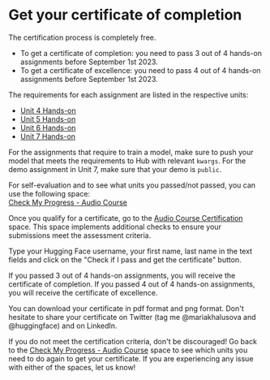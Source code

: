 # Get your certificate of completion

The certification process is completely free. 
* To get a certificate of completion: you need to pass 3 out of 4 hands-on assignments before September 1st 2023.
* To get a certificate of excellence: you need to pass 4 out of 4 hands-on assignments before September 1st 2023.

The requirements for each assignment are listed in the respective units:
* [Unit 4 Hands-on](../chapter4/hands_on)
* [Unit 5 Hands-on](../chapter5/hands_on)
* [Unit 6 Hands-on](../chapter6/hands_on)
* [Unit 7 Hands-on](../chapter7/hands_on)

For the assignments that require to train a model, make sure to push your model that meets the requirements to Hub with relevant `kwargs`.
For the demo assignment in Unit 7, make sure that your demo is `public`.

For self-evaluation and to see what units you passed/not passed, you can use the following space:  
[Check My Progress - Audio Course](https://huggingface.co/spaces/MariaK/Check-my-progress-Audio-Course)

Once you qualify for a certificate, go to the [Audio Course Certification](https://huggingface.co/spaces/MariaK/Audio-Course-Certification) space.
This space implements additional checks to ensure your submissions meet the assessment criteria.

Type your Hugging Face username, your first name, last name in the text fields and click on the "Check if I pass and get the certificate" button.

If you passed 3 out of 4 hands-on assignments, you will receive the certificate of completion.
If you passed 4 out of 4 hands-on assignments, you will receive the certificate of excellence.

You can download your certificate in pdf format and png format. Don't hesitate to share your certificate on Twitter 
(tag me @mariakhalusova and @huggingface) and on LinkedIn.

If you do not meet the certification criteria, don't be discouraged! Go back to the 
[Check My Progress - Audio Course](https://huggingface.co/spaces/MariaK/Check-my-progress-Audio-Course) space to see which 
units you need to do again to get your certificate. If you are experiencing any issue with either of the spaces,
let us know!
